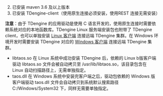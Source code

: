 2. 已安装 maven 3.6 及以上版本
3. 已安装 TDengine-client（使用原生连接必须安装，使用REST 连接无需安装）

**注意**：由于 TDengine 的应用驱动是使用 C 语言开发的，使用原生连接时需要依赖系统对应的本地函数库。TDengine Linux 服务端安装包也附带了 TDengine client，也可以单独安装 [Linux 客户端](/get-started/) 连接远端 TDengine 集群。在 Windows 环境开发时需要安装 TDengine 对应的 [Windows 客户端](https://www.taosdata.com/cn/all-downloads/#TDengine-Windows-Client) 连接远端 TDengine 集群。

- libtaos.so 在 Linux 系统中成功安装 TDengine 后，依赖的 Linux b版客户端驱动 libtaos.so 文件会被自动拷贝至 /usr/lib/libtaos.so，该目录包含在 Linux 自动扫描路径上，无需单独指定。
- taos.dll 在 Windows 系统中安装完客户端之后，驱动包依赖的 Windows 版客户端驱动 taos.dll 文件会自动拷贝到系统默认搜索路径 C:/Windows/System32 下，同样无需要单独指定。

